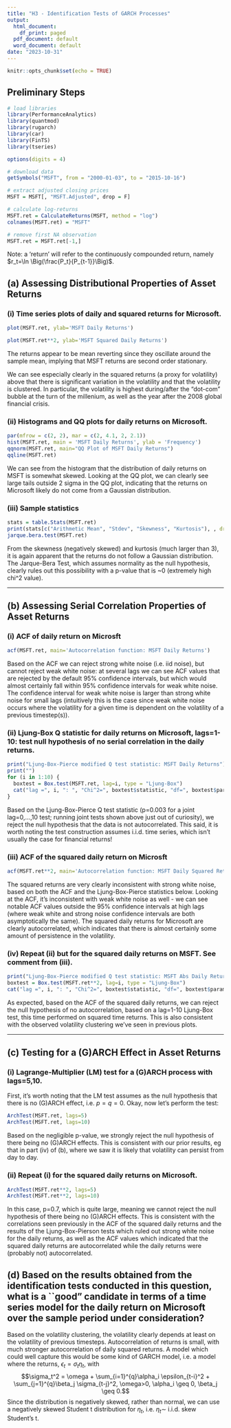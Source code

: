 ```yaml
---
title: "H3 - Identification Tests of GARCH Processes"
output:
  html_document:
    df_print: paged
  pdf_document: default
  word_document: default
date: "2023-10-31"
---
```


```r
knitr::opts_chunk$set(echo = TRUE)
```

## Preliminary Steps

```r
# load libraries
library(PerformanceAnalytics)
library(quantmod)
library(rugarch)
library(car)
library(FinTS)
library(tseries)

options(digits = 4)
```

```r
# download data
getSymbols("MSFT", from = "2000-01-03", to = "2015-10-16")

# extract adjusted closing prices
MSFT = MSFT[, "MSFT.Adjusted", drop = F]

# calculate log-returns
MSFT.ret = CalculateReturns(MSFT, method = "log")
colnames(MSFT.ret) = "MSFT"

# remove first NA observation
MSFT.ret = MSFT.ret[-1,]
```

Note: a 'return' will refer to the continuously compounded return, namely $r_t=\ln \Big(\frac{P_t}{P_{t-1}}\Big)$.

## (a) Assessing Distributional Properties of Asset Returns

### (i) Time series plots of daily and squared returns for Microsoft.
```r
plot(MSFT.ret, ylab='MSFT Daily Returns')
```
```r
plot(MSFT.ret**2, ylab='MSFT Squared Daily Returns')
```

The returns appear to be mean reverting since they oscillate around the sample mean, implying that MSFT returns are second order stationary.

We can see especially clearly in the squared returns (a proxy for volatility) above that there is significant variation in the volatility and that the volatility is clustered. In particular, the volatility is highest during/after the "dot-com" bubble at the turn of the millenium, as well as the year after the 2008 global financial crisis.

### (ii) Histograms and QQ plots for daily returns on Microsoft.

```r
par(mfrow = c(2, 2), mar = c(2, 4.1, 2, 2.1))
hist(MSFT.ret, main = 'MSFT Daily Returns', ylab = 'Frequency')
qqnorm(MSFT.ret, main="QQ Plot of MSFT Daily Returns")
qqline(MSFT.ret)
```
We can see from the histogram that the distribution of daily returns on MSFT is somewhat skewed. Looking at the QQ plot, we can clearly see large tails outside 2 sigma in the QQ plot, indicating that the returns on Microsoft likely do not come from a Gaussian distribution.

### (iii) Sample statistics

```r
stats = table.Stats(MSFT.ret)
print(stats[c("Arithmetic Mean", "Stdev", "Skewness", "Kurtosis"), , drop=FALSE])
jarque.bera.test(MSFT.ret)
```
From the skewness (negatively skewed) and kurtosis (much larger than 3), it is again apparent that the returns do not follow a Gaussian distribution. The Jarque-Bera Test, which assumes normality as the null hypothesis, clearly rules out this possibility with a p-value that is ~0 (extremely high chi^2 value).

---

## (b) Assessing Serial Correlation Properties of Asset Returns

### (i) ACF of daily return on Microsft

```r
acf(MSFT.ret, main='Autocorrelation function: MSFT Daily Returns')
```
Based on the ACF we can reject strong white noise (i.e. iid noise), but cannot reject weak white noise: at several lags we can see ACF values that are rejected by the default 95% confidence intervals, but which would almost certainly fall within 95% confidence intervals for weak white noise. The confidence interval for weak white noise is larger than strong white noise for small lags (intuitively this is the case since weak white noise occurs where the volatility for a given time is dependent on the volatility of a previous timestep(s)).

### (ii) Ljung-Box Q statistic for daily returns on Microsoft, lags=1-10: test null hypothesis of no serial correlation in the daily returns. 

```r
print("Ljung-Box-Pierce modified Q test statistic: MSFT Daily Returns")
print("")
for (i in 1:10) {
  boxtest = Box.test(MSFT.ret, lag=i, type = "Ljung-Box")
  cat("lag =", i, ": ", "Chi^2=", boxtest$statistic, "df=", boxtest$parameter, "p-value=", boxtest$p.value, "\n")
}
```
Based on the Ljung-Box-Pierce Q test statistic (p=0.003 for a joint lag=0,...,10 test; running joint tests shown above just out of curiosity), we reject the null hypothesis that the data is not autocorrelated. This said, it is worth noting the test construction assumes i.i.d. time series, which isn't usually the case for financial returns!

### (iii) ACF of the squared daily return on Microsft

```r
acf(MSFT.ret**2, main='Autocorrelation function: MSFT Daily Squared Returns')
```
The squared returns are very clearly inconsistent with strong white noise, based on both the ACF and the Ljung-Box-Pierce statistics below. Looking at the ACF, it's inconsistent with weak white noise as well - we can see notable ACF values outside the 95% confidence intervals at high lags (where weak white and strong noise confidence intervals are both asymptotically the same). The squared daily returns for Microsoft are clearly autocorrelated, which indicates that there is almost certainly some amount of persistence in the volatility.

### (iv) Repeat (ii) but for the squared daily returns on MSFT. See comment from (iii).

```r
print("Ljung-Box-Pierce modified Q test statistic: MSFT Abs Daily Returns")
boxtest = Box.test(MSFT.ret**2, lag=i, type = "Ljung-Box")
cat("lag =", i, ": ", "Chi^2=", boxtest$statistic, "df=", boxtest$parameter, "p-value=", boxtest$p.value, "\n")
```

As expected, based on the ACF of the squared daily returns, we can reject the null hypothesis of no autocorrelation, based on a lag=1-10 Ljung-Box test, this time performed on squared time returns. This is also consistent with the observed volatility clustering we've seen in previous plots.

---

## (c) Testing for a (G)ARCH Effect in Asset Returns

### (i) Lagrange-Multiplier (LM) test for a (G)ARCH process with lags=5,10.

First, it's worth noting that the LM test assumes as the null hypothesis that there is no (G)ARCH effect, i.e. $p=q=0$. Okay, now let's perform the test:

```r
ArchTest(MSFT.ret, lags=5)
ArchTest(MSFT.ret, lags=10)
```
Based on the negligible p-value, we strongly reject the null hypothesis of there being no (G)ARCH effects. This is consistent with our prior results, eg that in part (iv) of (b), where we saw it is likely that volatility can persist from day to day.

### (ii) Repeat (i) for the squared daily returns on Microsoft.

```r
ArchTest(MSFT.ret**2, lags=5)
ArchTest(MSFT.ret**2, lags=10)
```
In this case, p=0.7, which is quite large, meaning we cannot reject the null hypothesis of there being no (G)ARCH effects. This is consistent with the correlations seen previously in the ACF of the squared daily returns and the results of the Ljung-Box-Pierson tests which ruled out strong white noise for the daily returns, as well as the ACF values which indicated that the squared daily returns are autocorrelated while the daily returns were (probably not) autocorrelated.

## (d) Based on the results obtained from the identification tests conducted in this question, what is a ``good” candidate in terms of a time series model for the daily return on Microsoft over the sample period under consideration?

Based on the volatility clustering, the volatility clearly depends at least on the volatility of previous timesteps. Autocorrelation of returns is small, with much stronger autocorrelation of daily squared returns. A model which could well capture this would be some kind of GARCH model, i.e. a model where the returns, $\epsilon_t = \sigma_t \eta_t$, with 
$$\sigma_t^2 = \omega + \sum_{i=1}^{q}\alpha_i \epsilon_{t-i}^2 + \sum_{j=1}^{q}\beta_j \sigma_{t-j}^2, \omega>0, \alpha_i \geq 0, \beta_j \geq 0.$$ 
Since the distribution is negatively skewed, rather than normal, we can use a negatively skewed Student t distribution for $\eta_t$, i.e. $\eta_t \sim$ i.i.d. skew Student's t.



